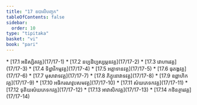 ```yaml
---
title: "17 ឧបាលិបញ្ចក"
tableOfContents: false
sidebar:
  order: 10
type: "tipitaka"
basket: "vi"
book: "pari"
---
```



<DynamicBreadcrumb />



<TableOfContents book="pari" section="17">
* [17.1 អនិស្សិតវគ្គ](17/17-1)
* [17.2 នប្បដិប្បស្សម្ភនវគ្គ](17/17-2)
* [17.3 វោហារវគ្គ](17/17-3)
* [17.4 ទិដ្ឋាវិកម្មវគ្គ](17/17-4)
* [17.5 អត្តាទានវគ្គ](17/17-5)
* [17.6 ធុតង្គវគ្គ](17/17-6)
* [17.7 មុសាវាទវគ្គ](17/17-7)
* [17.8 ភិក្ខុនោវាទវគ្គ](17/17-8)
* [17.9 ឧព្ពាហិកវគ្គ](17/17-9)
* [17.10 អធិករណវូបសមវគ្គ](17/17-10)
* [17.11 សំឃភេទកវគ្គ](17/17-11)
* [17.12 ទុតិយសំឃភេទកវគ្គ](17/17-12)
* [17.13 អាវាសិកវគ្គ](17/17-13)
* [17.14 កថិនត្ថារវគ្គ](17/17-14)
</TableOfContents>